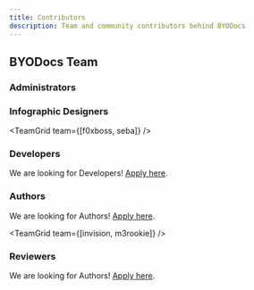```yaml
---
title: Contributors
description: Team and community contributors behind BYODocs
---
```



## BYODocs Team

### Administrators

<TeamGrid team={[developer]} />

### Infographic Designers

<TeamGrid team={[f0xboss, seba]} />

### Developers

We are looking for Developers! [Apply here](/docs/contribute/).

<TeamGrid team={[fourkthreemusic]} />

### Authors

We are looking for Authors! [Apply here](/docs/contribute/).

<TeamGrid team={[invision, m3rookie]} />

### Reviewers

We are looking for Authors! [Apply here](/docs/contribute/).
